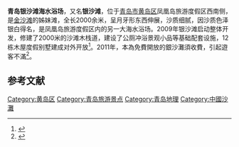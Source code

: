 '''青岛银沙滩海水浴场'''，又名'''银沙滩'''，位于[[青岛市|青岛市]][[黄岛区|黄岛区]]凤凰岛旅游度假区西南侧，是[[金沙滩|金沙滩]]的姊妹滩，全长2000余米，呈月牙形东西伸展，沙质细腻，因沙质色泽银白得名，是凤凰岛旅游度假区内的另一大海水浴场。2009年银沙滩启动整体开发，修建了2000米的沙滩木栈道，建设了公厕冲浴景观小品等基础配套设施，12栋木屋度假别墅建成对外开放<ref>{{Cite web|url=http://qdsq-hd.qingdao.gov.cn/n18831987/n18832184/151204143844827705.html|title=凤凰岛旅游度假区|accessdate=2016-10-07|work=qdsq-hd.qingdao.gov.cn}}</ref>。2011年，本為免費開放的銀沙灘須收費，引起遊客不滿<ref>{{cite news|author1=齊魯網|title=青岛银沙滩成史上最贵浴场 被圈后门票变30元|url=http://www.iqilu.com/html/minsheng/zixun/2011/0802/521222.html|accessdate=2017-05-25}}</ref>。
{{wide image|银沙滩全景照.jpg|1500px|<small>银沙滩全景</small>}}
==参考文献==
{{reflist}}

{{青島市海灣、海灘和海岬}}
[[Category:黄岛区|Category:黄岛区]]
[[Category:青岛旅游景点|Category:青岛旅游景点]]
[[Category:青岛地理|Category:青岛地理]]
[[Category:中國沙灘|Category:中國沙灘]]